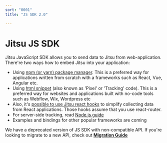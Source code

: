```yaml
---
sort: "0001"
title: "JS SDK 2.0"

---
```


# Jitsu JS SDK

Jitsu JavaScript SDK allows you to send data to Jitsu from web-application. There're two ways
how to embed Jitsu into your application:

 * Using [npm (or yarn) package manager](/docs/sending-data/js-sdk/package). This is a preferred way for applications written from scratch with
a frameworks such as React, Vue, Angular etc.
 * Using [html snippet](/docs/sending-data/js-sdk/snippet) (also known as 'Pixel' or 'Tracking' code). This is a preferred way for websites and
applications built with no-code tools such as Webflow, Wix, Wordpress etc
 * Also, it's [possible to use Jitsu react hooks](/docs/sending-data/js-sdk/react) to simplify collecting data from React applications. Those hooks
assume that you use react-router.
 * For server-side tracking, read [Node.js  guide](/docs/sending-data/node-js)
 * Examples and bindings for other popular frameworks are coming

<Hint>
    We have a deprecated version of JS SDK with non-compatible API. If you're looking to migrate to a new API,
    check out <b><a href="/docs/sending-data/js-sdk/migrating">Migration Guide</a></b>
</Hint>



<LargeLink title="NPM/Yarn package" href="/docs/sending-data/js-sdk/package" />
<LargeLink title="HTML snippet guide" href="/docs/sending-data/js-sdk/snippet" />
<LargeLink title="React guide" href="/docs/sending-data/js-sdk/react" />




